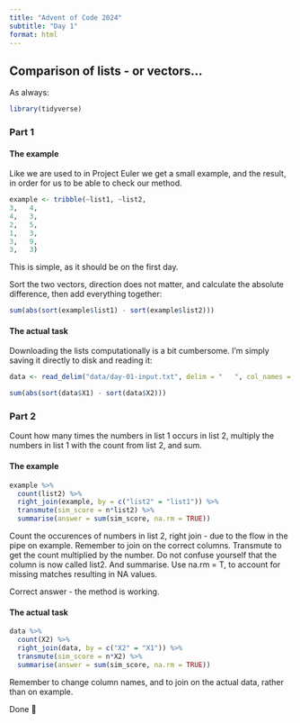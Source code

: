 ```yaml
---
title: "Advent of Code 2024"
subtitle: "Day 1"
format: html
---
```


## Comparison of lists - or vectors...

As always:

```r
library(tidyverse)
```

### Part 1

#### The example

Like we are used to in Project Euler we get a small example, and the result,
in order for us to be able to check our method.

```r
example <- tribble(~list1, ~list2,
3,   4,
4,   3,
2,   5,
1,   3,
3,   9,
3,   3)
```

This is simple, as it should be on the first day.

Sort the two vectors, direction does not matter, and calculate the
absolute difference, then add everything together:

```r
sum(abs(sort(example$list1) - sort(example$list2)))
```

#### The actual task

Downloading the lists computationally is a bit cumbersome. I'm simply saving
it directly to disk and reading it:

```r
data <- read_delim("data/day-01-input.txt", delim = "   ", col_names = F)
```


```r
sum(abs(sort(data$X1) - sort(data$X2)))
```


### Part 2

Count how many times the numbers in list 1 occurs in list 2, multiply the
numbers in list 1 with the count from list 2, and sum.

#### The example

```r
example %>% 
  count(list2) %>% 
  right_join(example, by = c("list2" = "list1")) %>% 
  transmute(sim_score = n*list2) %>% 
  summarise(answer = sum(sim_score, na.rm = TRUE))
```

Count the occurences of numbers in list 2, right join - due to the flow in
the pipe on example. Remember to join on the correct columns. Transmute to 
get the count multiplied by the number. Do not confuse yourself that the column
is now called list2. And summarise. Use na.rm = T, to account for missing matches
resulting in NA values.

Correct answer - the method is working.

#### The actual task

```r
data %>% 
  count(X2) %>% 
  right_join(data, by = c("X2" = "X1")) %>% 
  transmute(sim_score = n*X2) %>% 
  summarise(answer = sum(sim_score, na.rm = TRUE))
```

Remember to change column names, and to join on the actual data, rather than
on example. 

Done 🎄
